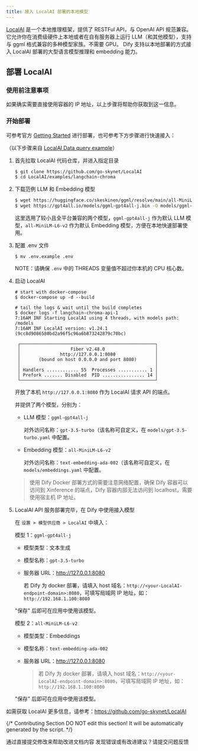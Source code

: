 ```yaml
---
title: 接入 LocalAI 部署的本地模型
---
```



[LocalAI](https://github.com/go-skynet/LocalAI) 是一个本地推理框架，提供了 RESTFul API，与 OpenAI API 规范兼容。它允许你在消费级硬件上本地或者在自有服务器上运行 LLM（和其他模型），支持与 ggml 格式兼容的多种模型家族。不需要 GPU。
Dify 支持以本地部署的方式接入 LocalAI 部署的大型语言模型推理和 embedding 能力。

## 部署 LocalAI

### 使用前注意事项


如果确实需要直接使用容器的 IP 地址，以上步骤将帮助你获取到这一信息。

### 开始部署

可参考官方 [Getting Started](https://localai.io/basics/getting_started/) 进行部署，也可参考下方步骤进行快速接入：

（以下步骤来自 [LocalAI Data query example](https://github.com/go-skynet/LocalAI/blob/master/examples/langchain-chroma/README.md)）

1. 首先拉取 LocalAI 代码仓库，并进入指定目录

    ```bash
    $ git clone https://github.com/go-skynet/LocalAI
    $ cd LocalAI/examples/langchain-chroma
    ```

2. 下载范例 LLM 和 Embedding 模型

    ```bash
    $ wget https://huggingface.co/skeskinen/ggml/resolve/main/all-MiniLM-L6-v2/ggml-model-q4_0.bin -O models/bert
    $ wget https://gpt4all.io/models/ggml-gpt4all-j.bin -O models/ggml-gpt4all-j
    ```

    这里选用了较小且全平台兼容的两个模型，`ggml-gpt4all-j` 作为默认 LLM 模型，`all-MiniLM-L6-v2` 作为默认 Embedding 模型，方便在本地快速部署使用。

3. 配置 .env 文件

   ```shell
   $ mv .env.example .env
   ```

   NOTE：请确保 `.env` 中的 THREADS 变量值不超过你本机的 CPU 核心数。

4. 启动 LocalAI

   ```shell
   # start with docker-compose
   $ docker-compose up -d --build
   
   # tail the logs & wait until the build completes
   $ docker logs -f langchain-chroma-api-1
   7:16AM INF Starting LocalAI using 4 threads, with models path: /models
   7:16AM INF LocalAI version: v1.24.1 (9cc8d9086580bd2a96f5c96a6b873242879c70bc)
   
    ┌───────────────────────────────────────────────────┐ 
    │                   Fiber v2.48.0                   │ 
    │               http://127.0.0.1:8080               │ 
    │       (bound on host 0.0.0.0 and port 8080)       │ 
    │                                                   │ 
    │ Handlers ............ 55  Processes ........... 1 │ 
    │ Prefork ....... Disabled  PID ................ 14 │ 
    └───────────────────────────────────────────────────┘ 
   ```

   开放了本机 `http://127.0.0.1:8080` 作为 LocalAI 请求 API 的端点。

   并提供了两个模型，分别为：

   - LLM 模型：`ggml-gpt4all-j`

     对外访问名称：`gpt-3.5-turbo`（该名称可自定义，在 `models/gpt-3.5-turbo.yaml` 中配置。

   - Embedding 模型：`all-MiniLM-L6-v2`

     对外访问名称：`text-embedding-ada-002`（该名称可自定义，在 `models/embeddings.yaml` 中配置。
    >  使用 Dify Docker 部署方式的需要注意网络配置，确保 Dify 容器可以访问到 Xinference 的端点，Dify 容器内部无法访问到 localhost，需要使用宿主机 IP 地址。

5. LocalAI API 服务部署完毕，在 Dify 中使用接入模型

   在 `设置 > 模型供应商 > LocalAI` 中填入：

   模型 1：`ggml-gpt4all-j`

   - 模型类型：文本生成

   - 模型名称：`gpt-3.5-turbo`

   - 服务器 URL：http://127.0.0.1:8080

     若 Dify 为 docker 部署，请填入 host 域名：`http://<your-LocalAI-endpoint-domain>:8080`，可填写局域网 IP 地址，如：`http://192.168.1.100:8080`

   "保存" 后即可在应用中使用该模型。

   模型 2：`all-MiniLM-L6-v2`

   - 模型类型：Embeddings

   - 模型名称：`text-embedding-ada-002`

   - 服务器 URL：http://127.0.0.1:8080

     > 若 Dify 为 docker 部署，请填入 host 域名：`http://<your-LocalAI-endpoint-domain>:8080`，可填写局域网 IP 地址，如：`http://192.168.1.100:8080`

   "保存" 后即可在应用中使用该模型。

如需获取 LocalAI 更多信息，请参考：https://github.com/go-skynet/LocalAI

{/*
Contributing Section
DO NOT edit this section!
It will be automatically generated by the script.
*/}

<CardGroup cols="2">
    <Card
        title="编辑此页面"
        icon="pen-to-square"
        href="https://github.com/langgenius/dify-docs/edit/main/zh-hans/development/models-integration/localai.mdx"
    >
        通过直接提交修改来帮助改进文档内容
    </Card>
    <Card
        title="提交问题"
        icon="github"
        href="https://github.com/langgenius/dify-docs/issues/new?title=文档问题%3A%20&body=%23%23%20问题描述%0A%3C%21--%20请简要描述您发现的问题%20--%3E%0A%0A%23%23%20页面链接%0Ahttps%3A%2F%2Fgithub.com%2Flanggenius%2Fdify-docs%2Fblob%2Fmain%2Fzh-hans/development/models-integration%2Flocalai.mdx%0A%0A%23%23%20建议修改%0A%3C%21--%20如果有具体的修改建议，请在此说明%20--%3E%0A%0A%3C%21--%20感谢您对文档质量的关注！%20--%3E"
    >
        发现错误或有改进建议？请提交问题反馈
    </Card>
</CardGroup>
